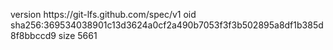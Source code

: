 version https://git-lfs.github.com/spec/v1
oid sha256:369534038901c13d3624a0cf2a490b7053f3f3b502895a8df1b385d8f8bbccd9
size 5661
